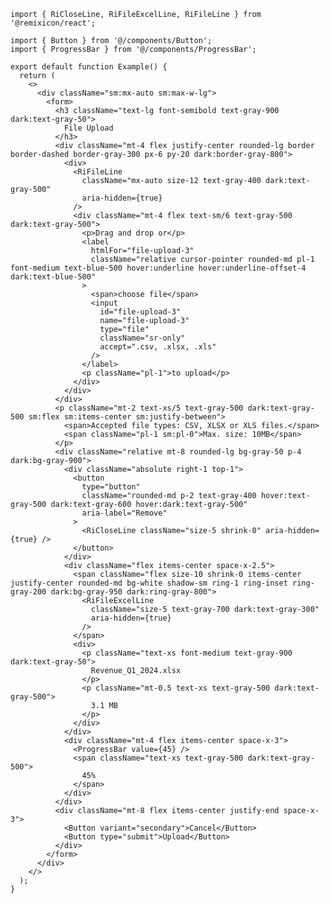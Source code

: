 ````tsx
import { RiCloseLine, RiFileExcelLine, RiFileLine } from '@remixicon/react';

import { Button } from '@/components/Button';
import { ProgressBar } from '@/components/ProgressBar';

export default function Example() {
  return (
    <>
      <div className="sm:mx-auto sm:max-w-lg">
        <form>
          <h3 className="text-lg font-semibold text-gray-900 dark:text-gray-50">
            File Upload
          </h3>
          <div className="mt-4 flex justify-center rounded-lg border border-dashed border-gray-300 px-6 py-20 dark:border-gray-800">
            <div>
              <RiFileLine
                className="mx-auto size-12 text-gray-400 dark:text-gray-500"
                aria-hidden={true}
              />
              <div className="mt-4 flex text-sm/6 text-gray-500 dark:text-gray-500">
                <p>Drag and drop or</p>
                <label
                  htmlFor="file-upload-3"
                  className="relative cursor-pointer rounded-md pl-1 font-medium text-blue-500 hover:underline hover:underline-offset-4 dark:text-blue-500"
                >
                  <span>choose file</span>
                  <input
                    id="file-upload-3"
                    name="file-upload-3"
                    type="file"
                    className="sr-only"
                    accept=".csv, .xlsx, .xls"
                  />
                </label>
                <p className="pl-1">to upload</p>
              </div>
            </div>
          </div>
          <p className="mt-2 text-xs/5 text-gray-500 dark:text-gray-500 sm:flex sm:items-center sm:justify-between">
            <span>Accepted file types: CSV, XLSX or XLS files.</span>
            <span className="pl-1 sm:pl-0">Max. size: 10MB</span>
          </p>
          <div className="relative mt-8 rounded-lg bg-gray-50 p-4 dark:bg-gray-900">
            <div className="absolute right-1 top-1">
              <button
                type="button"
                className="rounded-md p-2 text-gray-400 hover:text-gray-500 dark:text-gray-600 hover:dark:text-gray-500"
                aria-label="Remove"
              >
                <RiCloseLine className="size-5 shrink-0" aria-hidden={true} />
              </button>
            </div>
            <div className="flex items-center space-x-2.5">
              <span className="flex size-10 shrink-0 items-center justify-center rounded-md bg-white shadow-sm ring-1 ring-inset ring-gray-200 dark:bg-gray-950 dark:ring-gray-800">
                <RiFileExcelLine
                  className="size-5 text-gray-700 dark:text-gray-300"
                  aria-hidden={true}
                />
              </span>
              <div>
                <p className="text-xs font-medium text-gray-900 dark:text-gray-50">
                  Revenue_Q1_2024.xlsx
                </p>
                <p className="mt-0.5 text-xs text-gray-500 dark:text-gray-500">
                  3.1 MB
                </p>
              </div>
            </div>
            <div className="mt-4 flex items-center space-x-3">
              <ProgressBar value={45} />
              <span className="text-xs text-gray-500 dark:text-gray-500">
                45%
              </span>
            </div>
          </div>
          <div className="mt-8 flex items-center justify-end space-x-3">
            <Button variant="secondary">Cancel</Button>
            <Button type="submit">Upload</Button>
          </div>
        </form>
      </div>
    </>
  );
}

````